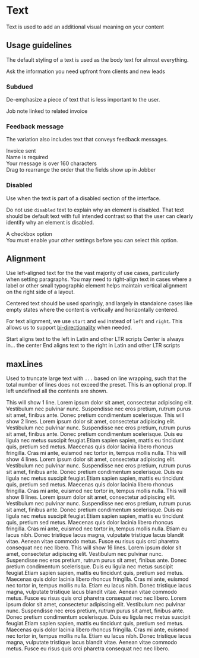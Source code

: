 
<Meta title="Components/Text/Docs" component={Text} />

# Text

Text is used to add an additional visual meaning on your content

## Usage guidelines

The default styling of a text is used as the body text for almost everything.

<Canvas>
  <Text>Ask the information you need upfront from clients and new leads</Text>
</Canvas>

### Subdued

De-emphasize a piece of text that is less important to the user.

<Canvas>
  <Text variation="subdued">Job note linked to related invoice</Text>
</Canvas>

### Feedback message

The variation also includes text that conveys feedback messages.

<Canvas>
  <Text variation="success">Invoice sent</Text>
  <br />
  <Text variation="error">Name is required</Text>
  <br />
  <Text variation="warn">Your message is over 160 characters</Text>
  <br />
  <Text variation="info">
    Drag to rearrange the order that the fields show up in Jobber
  </Text>
</Canvas>

### Disabled

Use when the text is part of a disabled section of the interface.

Do not use `disabled` text to explain why an element is disabled. That text
should be default text with full intended contrast so that the user can clearly
identify why an element is disabled.

<Canvas>
  <Content>
    <div
      style={{
        display: "flex",
        alignItems: "center",
        gap: "var(--space-small)",
        marginBottom: "var(--space-small)",
      }}
    >
      <Checkbox disabled checked={false} />
      <Text variation="disabled">A checkbox option</Text>
    </div>
    <Text>
      You must enable your other settings before you can select this option.
    </Text>
  </Content>
</Canvas>

## Alignment

Use left-aligned text for the the vast majority of use cases, particularly when
setting paragraphs. You may need to right-align text in cases where a label or
other small typographic element helps maintain vertical alignment on the right
side of a layout.

Centered text should be used sparingly, and largely in standalone cases like
empty states where the content is vertically and horizontally centered.

For text alignment, we use `start` and `end` instead of `left` and `right`. This
allows us to support
[bi-directionality](https://material.io/design/usability/bidirectionality.html#mirroring-layout)
when needed.

<Canvas isColumn>
  <Text align="start">
    Start aligns text to the left in Latin and other LTR scripts
  </Text>
  <Text align="center">Center is always in... the center</Text>
  <Text align="end">
    End aligns text to the right in Latin and other LTR scripts
  </Text>
</Canvas>

## maxLines

Used to truncate large text with `...` based on line wrapping, such that the
total number of lines does not exceed the preset. This is an optional prop. If
left undefined all the contents are shown.

<Canvas>
  <Content>
    <Text maxLines="single">
      This will show 1 line. Lorem ipsum dolor sit amet, consectetur adipiscing
      elit. Vestibulum nec pulvinar nunc. Suspendisse nec eros pretium, rutrum
      purus sit amet, finibus ante. Donec pretium condimentum scelerisque.
    </Text>
    <Text maxLines="small">
      This will show 2 lines. Lorem ipsum dolor sit amet, consectetur adipiscing
      elit. Vestibulum nec pulvinar nunc. Suspendisse nec eros pretium, rutrum
      purus sit amet, finibus ante. Donec pretium condimentum scelerisque. Duis
      eu ligula nec metus suscipit feugiat.Etiam sapien sapien, mattis eu
      tincidunt quis, pretium sed metus. Maecenas quis dolor lacinia libero
      rhoncus fringilla. Cras mi ante, euismod nec tortor in, tempus mollis
      nulla.
    </Text>
    <Text maxLines="base">
      This will show 4 lines. Lorem ipsum dolor sit amet, consectetur adipiscing
      elit. Vestibulum nec pulvinar nunc. Suspendisse nec eros pretium, rutrum
      purus sit amet, finibus ante. Donec pretium condimentum scelerisque. Duis
      eu ligula nec metus suscipit feugiat.Etiam sapien sapien, mattis eu
      tincidunt quis, pretium sed metus. Maecenas quis dolor lacinia libero
      rhoncus fringilla. Cras mi ante, euismod nec tortor in, tempus mollis
      nulla.
    </Text>
    <Text maxLines="large">
      This will show 8 lines. Lorem ipsum dolor sit amet, consectetur adipiscing
      elit. Vestibulum nec pulvinar nunc. Suspendisse nec eros pretium, rutrum
      purus sit amet, finibus ante. Donec pretium condimentum scelerisque. Duis
      eu ligula nec metus suscipit feugiat.Etiam sapien sapien, mattis eu
      tincidunt quis, pretium sed metus. Maecenas quis dolor lacinia libero
      rhoncus fringilla. Cras mi ante, euismod nec tortor in, tempus mollis
      nulla. Etiam eu lacus nibh. Donec tristique lacus magna, vulputate
      tristique lacus blandit vitae. Aenean vitae commodo metus. Fusce eu risus
      quis orci pharetra consequat nec nec libero.
    </Text>
    <Text maxLines="larger">
      This will show 16 lines. Lorem ipsum dolor sit amet, consectetur
      adipiscing elit. Vestibulum nec pulvinar nunc. Suspendisse nec eros
      pretium, rutrum purus sit amet, finibus ante. Donec pretium condimentum
      scelerisque. Duis eu ligula nec metus suscipit feugiat.Etiam sapien
      sapien, mattis eu tincidunt quis, pretium sed metus. Maecenas quis dolor
      lacinia libero rhoncus fringilla. Cras mi ante, euismod nec tortor in,
      tempus mollis nulla. Etiam eu lacus nibh. Donec tristique lacus magna,
      vulputate tristique lacus blandit vitae. Aenean vitae commodo metus. Fusce
      eu risus quis orci pharetra consequat nec nec libero. Lorem ipsum dolor
      sit amet, consectetur adipiscing elit. Vestibulum nec pulvinar nunc.
      Suspendisse nec eros pretium, rutrum purus sit amet, finibus ante. Donec
      pretium condimentum scelerisque. Duis eu ligula nec metus suscipit
      feugiat.Etiam sapien sapien, mattis eu tincidunt quis, pretium sed metus.
      Maecenas quis dolor lacinia libero rhoncus fringilla. Cras mi ante,
      euismod nec tortor in, tempus mollis nulla. Etiam eu lacus nibh. Donec
      tristique lacus magna, vulputate tristique lacus blandit vitae. Aenean
      vitae commodo metus. Fusce eu risus quis orci pharetra consequat nec nec
      libero.
    </Text>
  </Content>
</Canvas>
